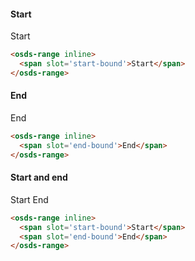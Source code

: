 
#### Start
<Canvas withSource="none">
  <osds-range inline>
    <span slot='start-bound'>Start</span>
  </osds-range>
</Canvas >

```html
<osds-range inline>
  <span slot='start-bound'>Start</span>
</osds-range>
```

#### End
<Canvas withSource="none">
  <osds-range inline>
    <span slot='end-bound'>End</span>
  </osds-range>
</Canvas >

```html
<osds-range inline>
  <span slot='end-bound'>End</span>
</osds-range>
```

#### Start and end
<Canvas withSource="none">
  <osds-range inline>
    <span slot='start-bound'>Start</span>
    <span slot='end-bound'>End</span>
  </osds-range>
</Canvas >

```html
<osds-range inline>
  <span slot='start-bound'>Start</span>
  <span slot='end-bound'>End</span>
</osds-range>
```
